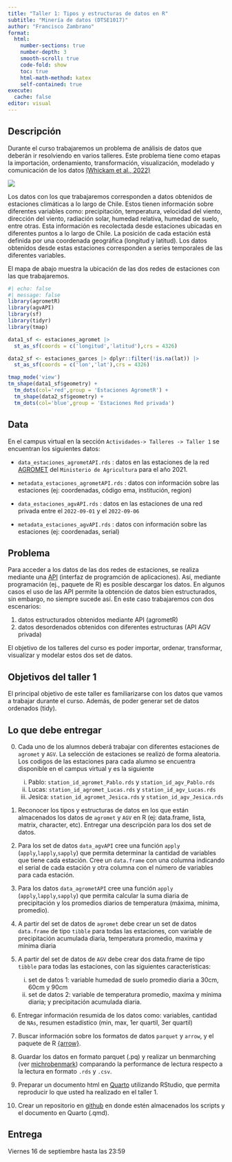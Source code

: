 ```yaml
---
title: "Taller 1: Tipos y estructuras de datos en R"
subtitle: "Minería de datos (DTSE1017)"
author: "Francisco Zambrano"
format:
  html:
    number-sections: true
    number-depth: 3
    smooth-scroll: true
    code-fold: show
    toc: true
    html-math-method: katex
    self-contained: true
execute: 
  cache: false
editor: visual
---
```


## Descripción

Durante el curso trabajaremos un problema de análisis de datos que deberán ir resolviendo en varios talleres. Este problema tiene como etapas la importación, ordenamiento, transformación, visualización, modelado y comunicación de los datos [(Whickam et al., 2022)](https://es.r4ds.hadley.nz/domardatos-intro.html)

![](https://es.r4ds.hadley.nz/diagrams_w_text_as_path/es/data-science-wrangle.svg){align="center"}

Los datos con los que trabajaremos corresponden a datos obtenidos de estaciones climáticas a lo largo de Chile. Estos tienen información sobre diferentes variables como: precipitación, temperatura, velocidad del viento, dirección del viento, radiación solar, humedad relativa, humedad de suelo, entre otras. Esta información es recolectada desde estaciones ubicadas en diferentes puntos a lo largo de Chile. La posición de cada estación está definida por una coordenada geográfica (longitud y latitud). Los datos obtenidos desde estas estaciones corresponden a series temporales de las diferentes variables.

El mapa de abajo muestra la ubicación de las dos redes de estaciones con las que trabajaremos.

```r
#| echo: false
#| message: false
library(agrometR)
library(agvAPI)
library(sf)
library(tidyr)
library(tmap)

data1_sf <- estaciones_agromet |> 
  st_as_sf(coords = c('longitud','latitud'),crs = 4326)

data2_sf <- estaciones_garces |> dplyr::filter(!is.na(lat)) |> 
  st_as_sf(coords = c('lon','lat'),crs = 4326)

tmap_mode('view')
tm_shape(data1_sf$geometry) +
  tm_dots(col='red',group = 'Estaciones AgrometR') +
  tm_shape(data2_sf$geometry) +
  tm_dots(col='blue',group = 'Estaciones Red privada')
```

## Data

En el campus virtual en la sección `Actividades-> Talleres -> Taller 1` se encuentran los siguientes datos:

-   `data_estaciones_agrometAPI.rds` : datos en las estaciones de la red [AGROMET](https://www.agromet.cl/) del `Ministerio de Agricultura` para el año 2021.

-   `metadata_estaciones_agrometAPI.rds` : datos con información sobre las estaciones (ej: coordenadas, código ema, institución, region)

-   `data_estaciones_agvAPI.rds` : datos en las estaciones de una red privada entre el `2022-09-01` y el `2022-09-06`

-   `metadata_estaciones_agvAPI.rds` : datos con información sobre las estaciones (ej: coordenadas, serial)

## Problema

Para acceder a los datos de las dos redes de estaciones, se realiza mediante una [API](https://es.wikipedia.org/wiki/Web_API) (interfaz de programción de aplicaciones). Así, mediante programación (ej., paquete de R) es posible descargar los datos. En algunos casos el uso de las API permite la obtención de datos bien estructurados, sin embargo, no siempre sucede así. En este caso trabajaremos con dos escenarios:

1)  datos estructurados obtenidos mediante API (agrometR)
2)  datos desordenados obtenidos con diferentes estructuras (API AGV privada)

El objetivo de los talleres del curso es poder importar, ordenar, transformar, visualizar y modelar estos dos set de datos.

## Objetivos del taller 1

El principal objetivo de este taller es familiarizarse con los datos que vamos a trabajar durante el curso. Además, de poder generar set de datos ordenados (tidy).

## Lo que debe entregar

0)  Cada uno de los alumnos deberá trabajar con diferentes estaciones de `agromet` y `AGV`. La selección de estaciones se realizó de forma aleatoria. Los codigos de las estaciones para cada alumno se encuentra disponible en el campus virtual y es la siguiente

    i)  Pablo: `station_id_agromet_Pablo.rds` y `station_id_agv_Pablo.rds`
    ii) Lucas: `station_id_agromet_Lucas.rds` y `station_id_agv_Lucas.rds`
    iii) Jesica: `station_id_agromet_Jesica.rds` y `station_id_agv_Jesica.rds`

1)  Reconocer los tipos y estructuras de datos en los que están almacenados los datos de `agromet` y `AGV` en R (ej: data.frame, lista, matrix, character, etc). Entregar una descripción para los dos set de datos.

2)  Para los set de datos `data_agvAPI` cree una función `apply` (`apply`,`lapply`,`sapply`) que permita determinar la cantidad de variables que tiene cada estación. Cree un `data.frame` con una columna indicando el serial de cada estación y otra columna con el número de variables para cada estación.

3)  Para los datos `data_agrometAPI` cree una función `apply` (`apply`,`lapply`,`sapply`) que permita calcular la suma diaria de precipitación y los promedios diarios de temperatura (máxima, mínima, promedio).

4)  A partir del set de datos de `agromet` debe crear un set de datos `data.frame` de tipo `tibble` para todas las estaciones, con variable de precipitación acumulada diaria, temperatura promedio, maxíma y mínima diaria

5)  A partir del set de datos de `AGV` debe crear dos data.frame de tipo `tibble` para todas las estaciones, con las siguientes características:

    i)  set de datos 1: variable humedad de suelo promedio diaria a 30cm, 60cm y 90cm
    ii) set de datos 2: variable de temperatura promedio, maxíma y mínima diaria; y precipitación acumulada diaria.

6)  Entregar información resumida de los datos como: variables, cantidad de `NAs`, resumen estadístico (min, max, 1er quartil, 3er quartil)

7)  Buscar información sobre los formatos de datos `parquet` y `arrow`, y el paquete de R [{arrow}](https://cran.r-project.org/web/packages/arrow/index.html).

8)  Guardar los datos en formato parquet (.pq) y realizar un benmarching (ver [michrobenmark](https://cran.r-project.org/web/packages/microbenchmark/index.html)) comparando la performance de lectura respecto a la lectura en formato `.rds` y `.csv`.

9)  Preparar un documento html en [Quarto](https://quarto.org/) utilizando RStudio, que permita reproducir lo que usted ha realizado en el taller 1.

10) Crear un repositorio en [github](www.github.com) en donde estén almacenados los scripts y el documento en Quarto (.qmd).

## Entrega

Viernes 16 de septiembre hasta las 23:59

